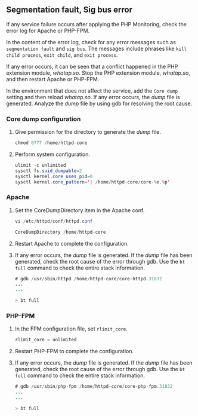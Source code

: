 ## Segmentation fault, Sig bus error

If any service failure occurs after applying the PHP Monitoring, check the error log for Apache or PHP-FPM.

In the content of the error log, check for any error messages such as `segmentation fault` and `sig bus`. The messages include phrases like `kill child process`, `exit child`, and `exit process`. 

If any error occurs, it can be seen that a conflict happened in the PHP extension module, _whatap.so_. Stop the PHP extension module, _whatap.so_, and then restart Apache or PHP-FPM.

In the environment that does not affect the service, add the `Core dump` setting and then reload _whatap.so_. If any error occurs, the _dump_ file is generated. Analyze the _dump_ file by using gdb for resolving the root cause. 

### Core dump configuration

1. Give permission for the directory to generate the _dump_ file.

   ```java
   chmod 0777 /home/httpd-core
   ```

2. Perform system configuration.

   ```java
   ulimit -c unlimited
   sysctl fs.suid_dumpable=2
   sysctl kernel.core_uses_pid=0
   sysctl kernel.core_pattern='| /home/httpd-core/core-%e.%p'
   ```

### Apache

1. Set the CoreDumpDirectory item in the Apache conf. 

   ```java
   vi /etc/httpd/conf/httpd.conf

   CoreDumpDirectory /home/httpd-core
   ```

2. Restart Apache to complete the configuration. 

3. If any error occurs, the _dump_ file is generated. If the _dump_ file has been generated, check the root cause of the error through gdb. Use the `bt full` command to check the entire stack information.

   ```java
   # gdb /usr/sbin/httpd /home/httpd-core/core-httpd.31832
   ...
   ...

   > bt full
   ```

### PHP-FPM

1. In the FPM configuration file, set `rlimit_core`. 

   ```java
   rlimit_core = unlimited
   ```

2. Restart PHP-FPM to complete the configuration. 

3. If any error occurs, the _dump_ file is generated. If the _dump_ file has been generated, check the root cause of the error through gdb. Use the `bt full` command to check the entire stack information.

   ```java
   # gdb /usr/sbin/php-fpm /home/httpd-core/core-php-fpm.31832
   ...
   ...

   > bt full
   ```
